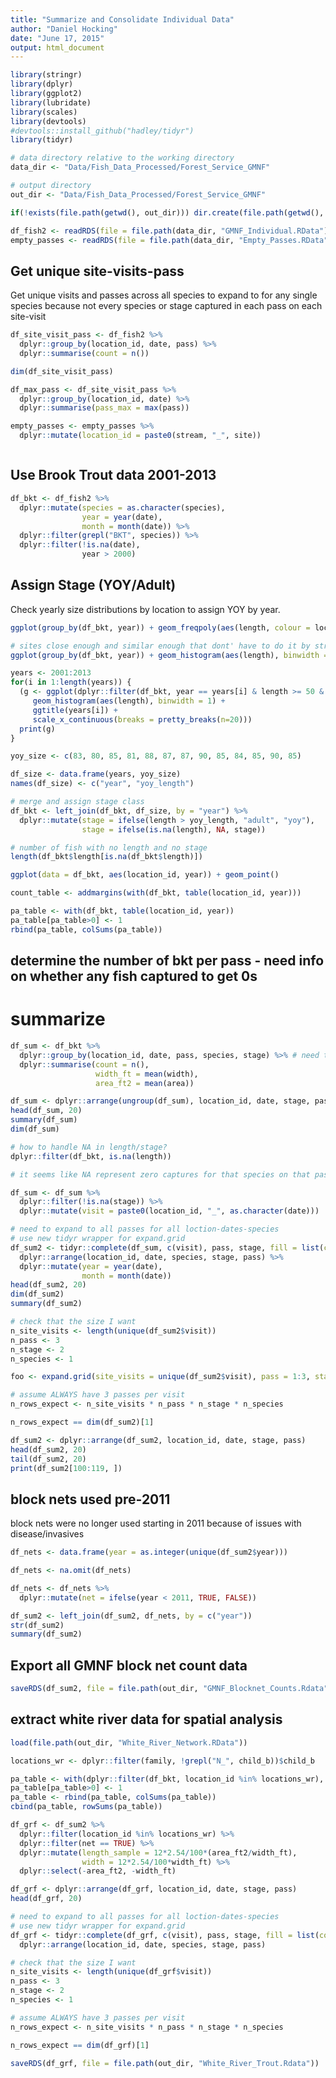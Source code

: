 ```yaml
---
title: "Summarize and Consolidate Individual Data"
author: "Daniel Hocking"
date: "June 17, 2015"
output: html_document
---
```


```r
library(stringr)
library(dplyr)
library(ggplot2)
library(lubridate)
library(scales)
library(devtools)
#devtools::install_github("hadley/tidyr")
library(tidyr)
```

```r
# data directory relative to the working directory
data_dir <- "Data/Fish_Data_Processed/Forest_Service_GMNF"

# output directory
out_dir <- "Data/Fish_Data_Processed/Forest_Service_GMNF"

if(!exists(file.path(getwd(), out_dir))) dir.create(file.path(getwd(), out_dir))
```

```r
df_fish2 <- readRDS(file = file.path(data_dir, "GMNF_Individual.RData"))
empty_passes <- readRDS(file = file.path(data_dir, "Empty_Passes.RData"))
```

## Get unique site-visits-pass

Get unique visits and passes across all species to expand to for any single species because not every species or stage captured in each pass on each site-visit

```r
df_site_visit_pass <- df_fish2 %>%
  dplyr::group_by(location_id, date, pass) %>%
  dplyr::summarise(count = n())

dim(df_site_visit_pass)

df_max_pass <- df_site_visit_pass %>%
  dplyr::group_by(location_id, date) %>%
  dplyr::summarise(pass_max = max(pass))

empty_passes <- empty_passes %>%
  dplyr::mutate(location_id = paste0(stream, "_", site))



```


## Use Brook Trout data 2001-2013

```r
df_bkt <- df_fish2 %>%
  dplyr::mutate(species = as.character(species),
                year = year(date),
                month = month(date)) %>%
  dplyr::filter(grepl("BKT", species)) %>%
  dplyr::filter(!is.na(date),
                year > 2000)
```

## Assign Stage (YOY/Adult)

Check yearly size distributions by location to assign YOY by year.

```r
ggplot(group_by(df_bkt, year)) + geom_freqpoly(aes(length, colour = location_id)) + xlim(10, 110) + facet_wrap(~year)

# sites close enough and similar enough that dont' have to do it by stream, just year
ggplot(group_by(df_bkt, year)) + geom_histogram(aes(length), binwidth = 1)  + facet_wrap(~year)

years <- 2001:2013
for(i in 1:length(years)) {
  (g <- ggplot(dplyr::filter(df_bkt, year == years[i] & length >= 50 & length <=150)) + 
     geom_histogram(aes(length), binwidth = 1) + 
     ggtitle(years[i]) + 
     scale_x_continuous(breaks = pretty_breaks(n=20)))
  print(g)
}

yoy_size <- c(83, 80, 85, 81, 88, 87, 87, 90, 85, 84, 85, 90, 85)

df_size <- data.frame(years, yoy_size)
names(df_size) <- c("year", "yoy_length")

# merge and assign stage class
df_bkt <- left_join(df_bkt, df_size, by = "year") %>%
  dplyr::mutate(stage = ifelse(length > yoy_length, "adult", "yoy"),
                stage = ifelse(is.na(length), NA, stage))

# number of fish with no length and no stage
length(df_bkt$length[is.na(df_bkt$length)])
```



```r
ggplot(data = df_bkt, aes(location_id, year)) + geom_point()

count_table <- addmargins(with(df_bkt, table(location_id, year)))

pa_table <- with(df_bkt, table(location_id, year))
pa_table[pa_table>0] <- 1
rbind(pa_table, colSums(pa_table))
```

## determine the number of bkt per pass - need info on whether any fish captured to get 0s

# summarize
```r
df_sum <- df_bkt %>%
  dplyr::group_by(location_id, date, pass, species, stage) %>% # need to classify YOY
  dplyr::summarise(count = n(),
                   width_ft = mean(width),
                   area_ft2 = mean(area))

df_sum <- dplyr::arrange(ungroup(df_sum), location_id, date, stage, pass)
head(df_sum, 20)
summary(df_sum)
dim(df_sum)

# how to handle NA in length/stage?
dplyr::filter(df_bkt, is.na(length))

# it seems like NA represent zero captures for that species on that pass. I can throw these out then use tidyr::complete (expand.grid) to set these as 0 for all life age/stages.

df_sum <- df_sum %>%
  dplyr::filter(!is.na(stage)) %>%
  dplyr::mutate(visit = paste0(location_id, "_", as.character(date)))

# need to expand to all passes for all loction-dates-species
# use new tidyr wrapper for expand.grid
df_sum2 <- tidyr::complete(df_sum, c(visit), pass, stage, fill = list(count = 0)) %>%
  dplyr::arrange(location_id, date, species, stage, pass) %>%
  dplyr::mutate(year = year(date),
                month = month(date))
head(df_sum2, 20)
dim(df_sum2)
summary(df_sum2)

# check that the size I want
n_site_visits <- length(unique(df_sum2$visit))
n_pass <- 3
n_stage <- 2
n_species <- 1

foo <- expand.grid(site_visits = unique(df_sum2$visit), pass = 1:3, stage = c("adult", "yoy"), species = "BKT")

# assume ALWAYS have 3 passes per visit
n_rows_expect <- n_site_visits * n_pass * n_stage * n_species

n_rows_expect == dim(df_sum2)[1]

df_sum2 <- dplyr::arrange(df_sum2, location_id, date, stage, pass)
head(df_sum2, 20)
tail(df_sum2, 20)
print(df_sum2[100:119, ])

```

## block nets used pre-2011

block nets were no longer used starting in 2011 because of issues with disease/invasives

```r
df_nets <- data.frame(year = as.integer(unique(df_sum2$year)))

df_nets <- na.omit(df_nets)

df_nets <- df_nets %>%
  dplyr::mutate(net = ifelse(year < 2011, TRUE, FALSE))

df_sum2 <- left_join(df_sum2, df_nets, by = c("year"))
str(df_sum2)
summary(df_sum2)
```


## Export all GMNF block net count data

```r
saveRDS(df_sum2, file = file.path(out_dir, "GMNF_Blocknet_Counts.Rdata"))
```


## extract white river data for spatial analysis

```r
load(file.path(out_dir, "White_River_Network.RData"))

locations_wr <- dplyr::filter(family, !grepl("N_", child_b))$child_b

pa_table <- with(dplyr::filter(df_bkt, location_id %in% locations_wr), table(location_id, year))
pa_table[pa_table>0] <- 1
pa_table <- rbind(pa_table, colSums(pa_table))
cbind(pa_table, rowSums(pa_table))

df_grf <- df_sum2 %>%
  dplyr::filter(location_id %in% locations_wr) %>%
  dplyr::filter(net == TRUE) %>%
  dplyr::mutate(length_sample = 12*2.54/100*(area_ft2/width_ft),
                width = 12*2.54/100*width_ft) %>%
  dplyr::select(-area_ft2, -width_ft)

df_grf <- dplyr::arrange(df_grf, location_id, date, stage, pass)
head(df_grf, 20)

# need to expand to all passes for all loction-dates-species
# use new tidyr wrapper for expand.grid
df_grf <- tidyr::complete(df_grf, c(visit), pass, stage, fill = list(count = 0)) %>%
  dplyr::arrange(location_id, date, species, stage, pass)

# check that the size I want
n_site_visits <- length(unique(df_grf$visit))
n_pass <- 3
n_stage <- 2
n_species <- 1

# assume ALWAYS have 3 passes per visit
n_rows_expect <- n_site_visits * n_pass * n_stage * n_species

n_rows_expect == dim(df_grf)[1]

saveRDS(df_grf, file = file.path(out_dir, "White_River_Trout.Rdata"))
```


       
       
       
       
       
       
       
       
